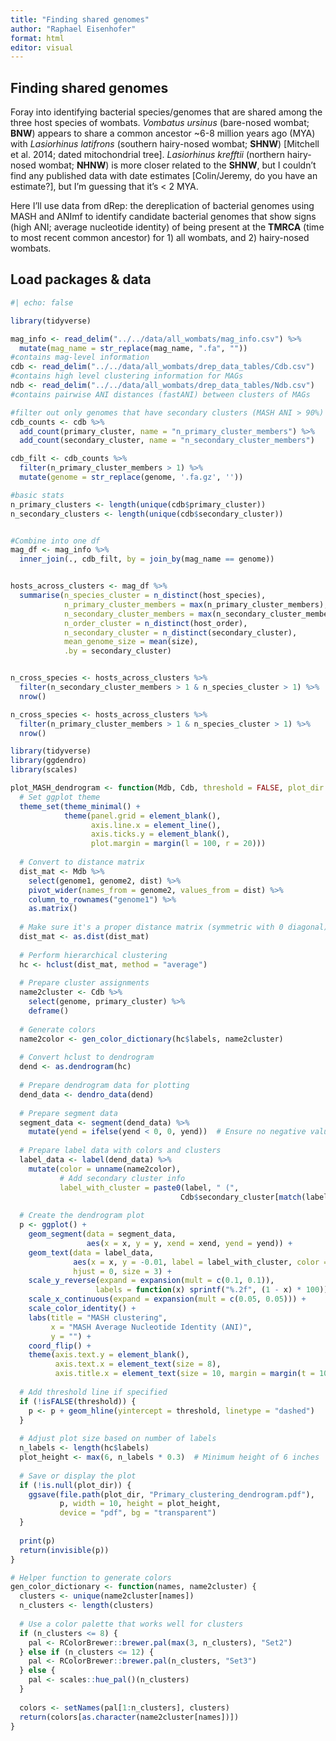 ```yaml
---
title: "Finding shared genomes"
author: "Raphael Eisenhofer"
format: html
editor: visual
---
```


## Finding shared genomes

Foray into identifying bacterial species/genomes that are shared among the three host species of wombats. *Vombatus ursinus* (bare-nosed wombat; **BNW**) appears to share a common ancestor \~6-8 million years ago (MYA) with *Lasiorhinus latifrons* (southern hairy-nosed wombat; **SHNW**) \[Mitchell et al. 2014; dated mitochondrial tree\]. *Lasiorhinus krefftii* (northern hairy-nosed wombat; **NHNW**) is more closer related to the **SHNW**, but I couldn't find any published data with date estimates \[Colin/Jeremy, do you have an estimate?\], but I'm guessing that it's \< 2 MYA.

Here I'll use data from dRep: the dereplication of bacterial genomes using MASH and ANImf to identify candidate bacterial genomes that show signs (high ANI; average nucleotide identity) of being present at the **TMRCA** (time to most recent common ancestor) for 1) all wombats, and 2) hairy-nosed wombats.

## Load packages & data

```r
#| echo: false

library(tidyverse)

mag_info <- read_delim("../../data/all_wombats/mag_info.csv") %>%
  mutate(mag_name = str_replace(mag_name, ".fa", ""))
#contains mag-level information
cdb <- read_delim("../../data/all_wombats/drep_data_tables/Cdb.csv")
#contains high level clustering information for MAGs
ndb <- read_delim("../../data/all_wombats/drep_data_tables/Ndb.csv")
#contains pairwise ANI distances (fastANI) between clusters of MAGs

#filter out only genomes that have secondary clusters (MASH ANI > 90%)
cdb_counts <- cdb %>%
  add_count(primary_cluster, name = "n_primary_cluster_members") %>%
  add_count(secondary_cluster, name = "n_secondary_cluster_members")

cdb_filt <- cdb_counts %>%
  filter(n_primary_cluster_members > 1) %>%
  mutate(genome = str_replace(genome, '.fa.gz', ''))

#basic stats
n_primary_clusters <- length(unique(cdb$primary_cluster))
n_secondary_clusters <- length(unique(cdb$secondary_cluster))


#Combine into one df
mag_df <- mag_info %>%
  inner_join(., cdb_filt, by = join_by(mag_name == genome)) 


hosts_across_clusters <- mag_df %>%
  summarise(n_species_cluster = n_distinct(host_species),
            n_primary_cluster_members = max(n_primary_cluster_members),
            n_secondary_cluster_members = max(n_secondary_cluster_members),
            n_order_cluster = n_distinct(host_order),
            n_secondary_cluster = n_distinct(secondary_cluster),
            mean_genome_size = mean(size),
            .by = secondary_cluster)


n_cross_species <- hosts_across_clusters %>% 
  filter(n_secondary_cluster_members > 1 & n_species_cluster > 1) %>% 
  nrow()

n_cross_species <- hosts_across_clusters %>% 
  filter(n_primary_cluster_members > 1 & n_species_cluster > 1) %>% 
  nrow()

```

```r

library(tidyverse)
library(ggdendro)
library(scales)

plot_MASH_dendrogram <- function(Mdb, Cdb, threshold = FALSE, plot_dir = NULL) {
  # Set ggplot theme
  theme_set(theme_minimal() +
            theme(panel.grid = element_blank(),
                  axis.line.x = element_line(),
                  axis.ticks.y = element_blank(),
                  plot.margin = margin(l = 100, r = 20)))
  
  # Convert to distance matrix
  dist_mat <- Mdb %>%
    select(genome1, genome2, dist) %>%
    pivot_wider(names_from = genome2, values_from = dist) %>%
    column_to_rownames("genome1") %>%
    as.matrix()
  
  # Make sure it's a proper distance matrix (symmetric with 0 diagonal)
  dist_mat <- as.dist(dist_mat)
  
  # Perform hierarchical clustering
  hc <- hclust(dist_mat, method = "average")
  
  # Prepare cluster assignments
  name2cluster <- Cdb %>% 
    select(genome, primary_cluster) %>% 
    deframe()
  
  # Generate colors
  name2color <- gen_color_dictionary(hc$labels, name2cluster)
  
  # Convert hclust to dendrogram
  dend <- as.dendrogram(hc)
  
  # Prepare dendrogram data for plotting
  dend_data <- dendro_data(dend)
  
  # Prepare segment data
  segment_data <- segment(dend_data) %>%
    mutate(yend = ifelse(yend < 0, 0, yend))  # Ensure no negative values
  
  # Prepare label data with colors and clusters
  label_data <- label(dend_data) %>%
    mutate(color = unname(name2color),
           # Add secondary cluster info
           label_with_cluster = paste0(label, " (", 
                                      Cdb$secondary_cluster[match(label, Cdb$genome)], ")"))
  
  # Create the dendrogram plot
  p <- ggplot() +
    geom_segment(data = segment_data, 
                 aes(x = x, y = y, xend = xend, yend = yend)) +
    geom_text(data = label_data,
              aes(x = x, y = -0.01, label = label_with_cluster, color = color),
              hjust = 0, size = 3) +
    scale_y_reverse(expand = expansion(mult = c(0.1, 0.1)),
                   labels = function(x) sprintf("%.2f", (1 - x) * 100)) +
    scale_x_continuous(expand = expansion(mult = c(0.05, 0.05))) +
    scale_color_identity() +
    labs(title = "MASH clustering",
         x = "MASH Average Nucleotide Identity (ANI)",
         y = "") +
    coord_flip() +
    theme(axis.text.y = element_blank(),
          axis.text.x = element_text(size = 8),
          axis.title.x = element_text(size = 10, margin = margin(t = 10)))
  
  # Add threshold line if specified
  if (!isFALSE(threshold)) {
    p <- p + geom_hline(yintercept = threshold, linetype = "dashed")
  }
  
  # Adjust plot size based on number of labels
  n_labels <- length(hc$labels)
  plot_height <- max(6, n_labels * 0.3)  # Minimum height of 6 inches
  
  # Save or display the plot
  if (!is.null(plot_dir)) {
    ggsave(file.path(plot_dir, "Primary_clustering_dendrogram.pdf"), 
           p, width = 10, height = plot_height, 
           device = "pdf", bg = "transparent")
  }
  
  print(p)
  return(invisible(p))
}

# Helper function to generate colors
gen_color_dictionary <- function(names, name2cluster) {
  clusters <- unique(name2cluster[names])
  n_clusters <- length(clusters)
  
  # Use a color palette that works well for clusters
  if (n_clusters <= 8) {
    pal <- RColorBrewer::brewer.pal(max(3, n_clusters), "Set2")
  } else if (n_clusters <= 12) {
    pal <- RColorBrewer::brewer.pal(n_clusters, "Set3")
  } else {
    pal <- scales::hue_pal()(n_clusters)
  }
  
  colors <- setNames(pal[1:n_clusters], clusters)
  return(colors[as.character(name2cluster[names])])
}
```

